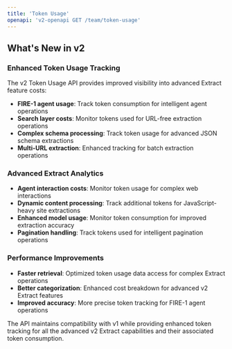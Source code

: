 ```yaml
---
title: 'Token Usage'
openapi: 'v2-openapi GET /team/token-usage'
---
```


## What's New in v2

### Enhanced Token Usage Tracking
The v2 Token Usage API provides improved visibility into advanced Extract feature costs:

- **FIRE-1 agent usage**: Track token consumption for intelligent agent operations
- **Search layer costs**: Monitor tokens used for URL-free extraction operations
- **Complex schema processing**: Track token usage for advanced JSON schema extractions
- **Multi-URL extraction**: Enhanced tracking for batch extraction operations

### Advanced Extract Analytics
- **Agent interaction costs**: Monitor token usage for complex web interactions
- **Dynamic content processing**: Track additional tokens for JavaScript-heavy site extractions
- **Enhanced model usage**: Monitor token consumption for improved extraction accuracy
- **Pagination handling**: Track tokens used for intelligent pagination operations

### Performance Improvements
- **Faster retrieval**: Optimized token usage data access for complex Extract operations
- **Better categorization**: Enhanced cost breakdown for advanced v2 Extract features
- **Improved accuracy**: More precise token tracking for FIRE-1 agent operations

The API maintains compatibility with v1 while providing enhanced token tracking for all the advanced v2 Extract capabilities and their associated token consumption.
